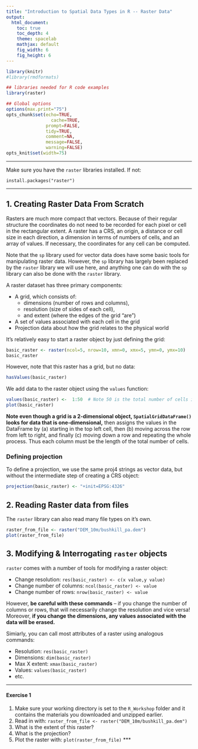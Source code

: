 ```yaml
---
title: "Introduction to Spatial Data Types in R -- Raster Data"
output:
  html_document:
    toc: true
    toc_depth: 4
    theme: spacelab
    mathjax: default
    fig_width: 6
    fig_height: 6
---
```


```r
library(knitr)
#library(rmdformats)

## libraries needed for R code examples
library(raster)

## Global options
options(max.print="75")
opts_chunk$set(echo=TRUE,
	             cache=TRUE,
               prompt=FALSE,
               tidy=TRUE,
               comment=NA,
               message=FALSE,
               warning=FALSE)
opts_knit$set(width=75)

```

***

Make sure you have the `raster` libraries installed. If not: 

    install.packages("raster")

***
## 1. Creating Raster Data From Scratch

Rasters are much more compact that vectors. Because of their regular structure the coordinates do not need to be recorded for each pixel or cell in the rectangular extent. A raster has a CRS, an origin, a distance or cell size in each direction, a dimension in terms of numbers of cells, and an array of values. If necessary, the coordinates for any cell can be computed. 

Note that the `sp` library used for vector data does have some basic tools for manipulating raster data. However, the `sp` library has largely been replaced by the `raster` library we will use here, and anything one can do with the `sp` library can also be done with the `raster` library.

A raster dataset has three primary components:

* A grid, which consists of:
    + dimensions (number of rows and columns), 
    + resolution (size of sides of each cell), 
    + and extent (where the edges of the grid "are")
* A set of values associated with each cell in the grid
* Projection data about how the grid relates to the physical world

It's relatively easy to start a raster object by just defining the grid:

```r
basic_raster <- raster(ncol=5, nrow=10, xmn=0, xmx=5, ymn=0, ymx=10)
basic_raster
```

However, note that this raster has a grid, but no data:
```r
hasValues(basic_raster)
```

We add data to the raster object using the `values` function:

```r
values(basic_raster) <-  1:50  # Note 50 is the total number of cells in the grid. 
plot(basic_raster)
```

**Note even though a grid is a 2-dimensional object, `SpatialGridDataFrame()` looks for data that is one-dimensional,** then assigns the values in the DataFrame by (a) starting in the top left cell, then (b) moving across the row from left to right, and finally (c) moving down a row and repeating the whole process. Thus each column must be the length of the total number of cells. 


### Defining projection
To define a projection, we use the same proj4 strings as vector data, but without the intermediate step of creating a CRS object:

```R
projection(basic_raster) <- "+init=EPSG:4326"
```

## 2. Reading Raster data from files

The `raster` library can also read many file types on it's own. 

```R
raster_from_file <- raster("DEM_10m/bushkill_pa.dem")
plot(raster_from_file)
```

## 3. Modifying & Interrogating `raster` objects

`raster` comes with a number of tools for modifying a raster object: 

* Change resolution: `res(basic_raster) <- c(x value,y value)`
* Change number of columns: `ncol(basic_raster) <- value`
* Change number of rows: `nrow(basic_raster) <- value`

However, **be careful with these commands** -- if you change the number of columns or rows, that will necessarily change the resolution and vice versa! Moreover, **if you change the dimensions, any values associated with the data will be erased.** 

Simiarly, you can call most attributes of a raster using analogous commands:

* Resolution: `res(basic_raster)`
* Dimensions: `dim(basic_raster)`
* Max X extent: `xmax(basic_raster)`
* Values: `values(basic_raster)`
* etc. 

***
#### Exercise 1

1. Make sure your working directory is set to the `R_Workshop` folder and it contains the materials you downloaded and unzipped earlier.
2. Read in with: `raster_from_file <- raster("DEM_10m/bushkill_pa.dem")`
3. What is the extent of this raster?
4. What is the projection?
5. Plot the raster with: `plot(raster_from_file)`
***

